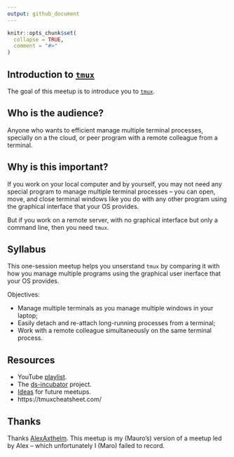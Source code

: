 ```yaml
---
output: github_document
---
```


```r
knitr::opts_chunk$set(
  collapse = TRUE,
  comment = "#>"
)
```

## Introduction to [`tmux`](https://tmuxcheatsheet.com/)

The goal of this meetup is to introduce you to [`tmux`](https://en.wikipedia.org/wiki/Tmux).

## Who is the audience?

Anyone who wants to efficient manage multiple terminal processes, specially on
a the cloud, or peer program with a remote colleague from a terminal.

## Why is this important?

If you work on your local computer and by yourself, you may not need any
special program to manage multiple terminal processes -- you can open,
move, and close terminal windows like you do with any other program using
the graphical interface that your OS provides. 

But if you work on a remote server, with no graphical interface but only
a command line, then you need `tmux`.

## Syllabus

This one-session meetup helps you unserstand `tmux` by comparing it with
how you manage multiple programs using the graphical user inerface that your
OS provides.

Objectives:

* Manage multiple terminals as you manage multiple windows in your laptop;
* Easily detach and re-attach long-running processes from a terminal;
* Work with a remote colleague simultaneously on the same terminal process.

## Resources

* YouTube [playlist](https://bit.ly/ds-incubator-videos).
* The
[ds-incubator](https://github.com/2DegreesInvesting/ds-incubator#ds-incubator)
project.
* [Ideas](https://bit.ly/dsi-ideas) for future meetups.
* https://tmuxcheatsheet.com/

## Thanks 

Thanks [AlexAxthelm](https://github.com/AlexAxthelm). This meetup is my
(Mauro's) version of a meetup led by Alex -- which unfortunately I (Maro)
failed to record.
